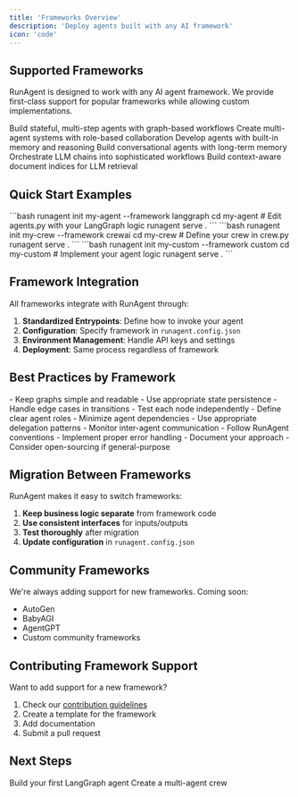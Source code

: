 ```yaml
---
title: 'Frameworks Overview'
description: 'Deploy agents built with any AI framework'
icon: 'code'
---
```



## Supported Frameworks

RunAgent is designed to work with any AI agent framework. We provide first-class support for popular frameworks while allowing custom implementations.

<CardGroup cols={2}>
  <Card title="LangGraph" icon="diagram-project" href="/frameworks/langgraph">
    Build stateful, multi-step agents with graph-based workflows
  </Card>
  <Card title="CrewAI" icon="users" href="/frameworks/crewai">
    Create multi-agent systems with role-based collaboration
  </Card>
  <Card title="Agno" icon="brain" href="/frameworks/agno">
    Develop agents with built-in memory and reasoning
  </Card>
  <Card title="Letta" icon="message" href="/frameworks/letta">
    Build conversational agents with long-term memory
  </Card>
  <Card title="LangChain" icon="link" href="/frameworks/langchain">
    Orchestrate LLM chains into sophisticated workflows
  </Card>
  <Card title="LlamaIndex" icon="list" href="/frameworks/llamaindex">
    Build context-aware document indices for LLM retrieval
  </Card>
</CardGroup>




## Quick Start Examples

<Tabs>
  <Tab title="LangGraph">
    ```bash
    runagent init my-agent --framework langgraph
    cd my-agent
    # Edit agents.py with your LangGraph logic
    runagent serve .
    ```
  </Tab>
  <Tab title="CrewAI">
    ```bash
    runagent init my-crew --framework crewai
    cd my-crew
    # Define your crew in crew.py
    runagent serve .
    ```
  </Tab>
  <Tab title="Custom">
    ```bash
    runagent init my-custom --framework custom
    cd my-custom
    # Implement your agent logic
    runagent serve .
    ```
  </Tab>
</Tabs>

## Framework Integration

All frameworks integrate with RunAgent through:

1. **Standardized Entrypoints**: Define how to invoke your agent
2. **Configuration**: Specify framework in `runagent.config.json`
3. **Environment Management**: Handle API keys and settings
4. **Deployment**: Same process regardless of framework

## Best Practices by Framework

<AccordionGroup>
  <Accordion title="LangGraph Best Practices">
    - Keep graphs simple and readable
    - Use appropriate state persistence
    - Handle edge cases in transitions
    - Test each node independently
  </Accordion>
  <Accordion title="CrewAI Best Practices">
    - Define clear agent roles
    - Minimize agent dependencies
    - Use appropriate delegation patterns
    - Monitor inter-agent communication
  </Accordion>
  <Accordion title="Custom Framework Best Practices">
    - Follow RunAgent conventions
    - Implement proper error handling
    - Document your approach
    - Consider open-sourcing if general-purpose
  </Accordion>
</AccordionGroup>



## Migration Between Frameworks

RunAgent makes it easy to switch frameworks:

1. **Keep business logic separate** from framework code
2. **Use consistent interfaces** for inputs/outputs
3. **Test thoroughly** after migration
4. **Update configuration** in `runagent.config.json`

## Community Frameworks

We're always adding support for new frameworks. Coming soon:
- AutoGen
- BabyAGI
- AgentGPT
- Custom community frameworks

## Contributing Framework Support

Want to add support for a new framework?

1. Check our [contribution guidelines](https://github.com/runagent-dev/runagent/contribute)
2. Create a template for the framework
3. Add documentation
4. Submit a pull request

## Next Steps

<CardGroup cols={2}>
  <Card title="LangGraph Guide" icon="diagram-project" href="/frameworks/langgraph">
    Build your first LangGraph agent
  </Card>
  <Card title="CrewAI Guide" icon="users" href="/frameworks/crewai">
    Create a multi-agent crew
  </Card>
</CardGroup>

<NeedHelp context="Frameworks Overview" />